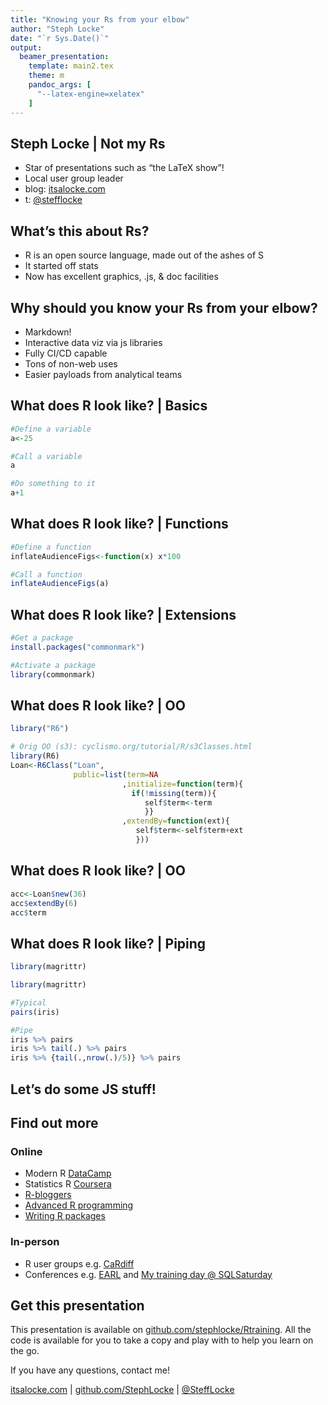 ```yaml
---
title: "Knowing your Rs from your elbow"
author: "Steph Locke"
date: "`r Sys.Date()`"
output:
  beamer_presentation:
    template: main2.tex
    theme: m
    pandoc_args: [
      "--latex-engine=xelatex"
    ]
---
```


## Steph Locke | Not my Rs

- Star of presentations such as "the LaTeX show"!
- Local user group leader
- blog: [itsalocke.com](http://itsalocke.com)
- t: [\@stefflocke](http://twitter.com/stefflocke)

## What's this about Rs?
- R is an open source language, made out of the ashes of S
- It started off stats
- Now has excellent graphics, .js, & doc facilities

## Why should you know your Rs from your elbow?
- Markdown!
- Interactive data viz via js libraries
- Fully CI/CD capable
- Tons of non-web uses
- Easier payloads from analytical teams

## What does R look like? | Basics
```r
#Define a variable
a<-25

#Call a variable
a

#Do something to it
a+1
```

## What does R look like? | Functions
```r
#Define a function
inflateAudienceFigs<-function(x) x*100

#Call a function
inflateAudienceFigs(a)
```

## What does R look like? | Extensions
```r
#Get a package
install.packages("commonmark")

#Activate a package
library(commonmark)
```


## What does R look like? | OO
```r
library("R6")
```

```r
# Orig OO (s3): cyclismo.org/tutorial/R/s3Classes.html
library(R6)
Loan<-R6Class("Loan", 
              public=list(term=NA
                         ,initialize=function(term){
                           if(!missing(term)){ 
                              self$term<-term 
                              }} 
                         ,extendBy=function(ext){ 
                            self$term<-self$term+ext
                            }))
```

## What does R look like? | OO
```r
acc<-Loan$new(36)
acc$extendBy(6)
acc$term
```

## What does R look like? | Piping
```r
library(magrittr)
```

```r
library(magrittr)

#Typical
pairs(iris)

#Pipe
iris %>% pairs
iris %>% tail(.) %>% pairs
iris %>% {tail(.,nrow(.)/5)} %>% pairs
```

## Let's do some JS stuff!

## Find out more

### Online
- Modern R [DataCamp](http://datacamp.com) 
- Statistics R [Coursera](https://www.coursera.org/specialization/jhudatascience) 
- [R-bloggers](http://www.r-bloggers.com/) 
- [Advanced R programming](http://adv-r.had.co.nz/)
- [Writing R packages](http://r-pkgs.had.co.nz/)


### In-person
- R user groups e.g. [CaRdiff](http://meetup.com/cardiff-r-user-group)
- Conferences e.g. [EARL](http://www.earl-conference.com/) and [My training day @ SQLSaturday](http://manchesterpass.ddns.net/)


## Get this presentation
This presentation is available on [github.com/stephlocke/Rtraining](https://github.com/stephlocke/Rtraining). All the code is available for you to take a copy and play with to help you learn on the go.

If you have any questions, contact me! 

[itsalocke.com](http://itsalocke.com) | [github.com/StephLocke](https://github.com/StephLocke) | [\@SteffLocke](https://twitter.com/stefflocke)